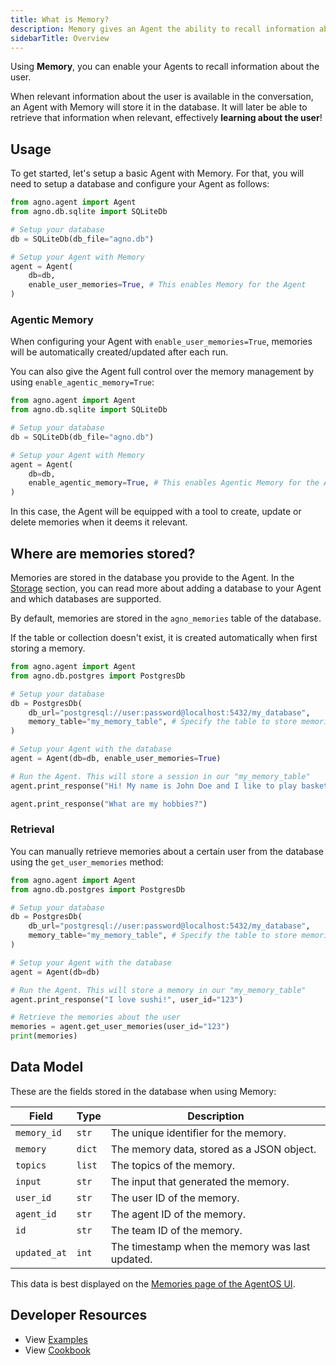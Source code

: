 ```yaml
---
title: What is Memory?
description: Memory gives an Agent the ability to recall information about the user.
sidebarTitle: Overview
---
```


Using **Memory**, you can enable your Agents to recall information about the user.

When relevant information about the user is available in the conversation, an Agent with Memory will store it in the database. It will later be able to retrieve that information when relevant, effectively **learning about the user**!

## Usage

To get started, let's setup a basic Agent with Memory. For that, you will need to setup a database and configure your Agent as follows:

```python
from agno.agent import Agent
from agno.db.sqlite import SQLiteDb

# Setup your database
db = SQLiteDb(db_file="agno.db")

# Setup your Agent with Memory
agent = Agent(
    db=db,
    enable_user_memories=True, # This enables Memory for the Agent
)
```

### Agentic Memory

When configuring your Agent with `enable_user_memories=True`, memories will be automatically created/updated after each run.

You can also give the Agent full control over the memory management by using `enable_agentic_memory=True`:

```python
from agno.agent import Agent
from agno.db.sqlite import SQLiteDb

# Setup your database
db = SQLiteDb(db_file="agno.db")

# Setup your Agent with Memory
agent = Agent(
    db=db,
    enable_agentic_memory=True, # This enables Agentic Memory for the Agent
)
```

In this case, the Agent will be equipped with a tool to create, update or delete memories when it deems it relevant.

## Where are memories stored?

Memories are stored in the database you provide to the Agent. In the [Storage](/concepts/db/overview) section, you can read more about adding a database to your Agent and which databases are supported.

By default, memories are stored in the `agno_memories` table of the database.

If the table or collection doesn't exist, it is created automatically when first storing a memory.

```python
from agno.agent import Agent
from agno.db.postgres import PostgresDb

# Setup your database
db = PostgresDb(
    db_url="postgresql://user:password@localhost:5432/my_database",
    memory_table="my_memory_table", # Specify the table to store memories
)

# Setup your Agent with the database
agent = Agent(db=db, enable_user_memories=True)

# Run the Agent. This will store a session in our "my_memory_table"
agent.print_response("Hi! My name is John Doe and I like to play basketball on the weekends.")

agent.print_response("What are my hobbies?")
```

### Retrieval

You can manually retrieve memories about a certain user from the database using the `get_user_memories` method:

```python
from agno.agent import Agent
from agno.db.postgres import PostgresDb

# Setup your database
db = PostgresDb(
    db_url="postgresql://user:password@localhost:5432/my_database",
    memory_table="my_memory_table", # Specify the table to store memories
)

# Setup your Agent with the database
agent = Agent(db=db)

# Run the Agent. This will store a memory in our "my_memory_table"
agent.print_response("I love sushi!", user_id="123")

# Retrieve the memories about the user
memories = agent.get_user_memories(user_id="123")
print(memories)
```

## Data Model

These are the fields stored in the database when using Memory:

| Field        | Type   | Description                                     |
| ------------ | ------ | ----------------------------------------------- |
| `memory_id`  | `str`  | The unique identifier for the memory.           |
| `memory`     | `dict` | The memory data, stored as a JSON object.       |
| `topics`     | `list` | The topics of the memory.                       |
| `input`      | `str`  | The input that generated the memory.            |
| `user_id`    | `str`  | The user ID of the memory.                      |
| `agent_id`   | `str`  | The agent ID of the memory.                     |
| `id`         | `str`  | The team ID of the memory.                      |
| `updated_at` | `int`  | The timestamp when the memory was last updated. |

This data is best displayed on the [Memories page of the AgentOS UI](https://os.agno.com/memory).

## Developer Resources

- View [Examples](/examples/concepts/memory)
- View [Cookbook](https://github.com/agno-agi/agno/tree/v2.0/cookbook/memory/)
